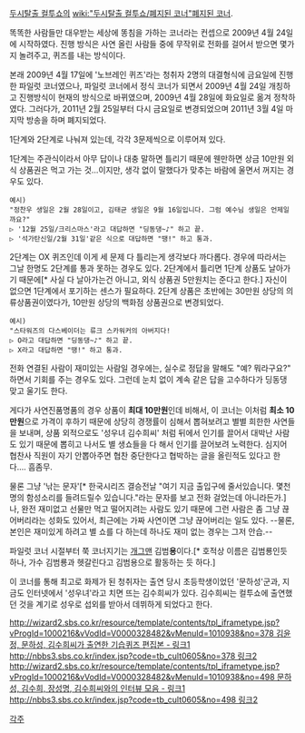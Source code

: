 [[두시탈출 컬투쇼]]의 [[wiki:"두시탈출 컬투쇼/폐지된 코너"폐지된 코너]].

똑똑한 사람들만 대우받는 세상에 똥침을 가하는 코너라는 컨셉으로 2009년 4월 24일에 시작하였다. 진행 방식은 사연 올린 사람들 중에 무작위로 전화를 걸어서 받으면 몇가지 놀려주고, 퀴즈를 내는 방식이다.

본래 2009년 4월 17일에 '노브레인 퀴즈'라는 청취자 2명의 대결형식에 금요일에 진행한 파일럿 코너였으나, 파일럿 코너에서 정식 코너가 되면서 2009년 4월 24일 개칭하고 진행방식이 현재의 방식으로 바뀌였으며, 2009년 4월 28일에 화요일로 옮겨 정착하였다. 그러다가, 2011년 2월 25일부터 다시 금요일로 변경되었으며 2011년 3월 4일 마지막 방송을 하며 폐지되었다.

1단계와 2단계로 나눠져 있는데, 각각 3문제씩으로 이루어져 있다.

1단계는 주관식이라서 아무 답이나 대충 말하면 틀리기 때문에 웬만하면 상금 10만원 외식 상품권은 먹고 가는 것…이지만, 생각 없이 말했다가 맞추는 바람에 울면서 꺼지는 경우도 있다.
 예시)
 "정찬우 생일은 2월 28일이고, 김태균 생일은 9월 16일입니다. 그럼 예수님 생일은 언제일까요?"
 ▷ '12월 25일/크리스마스'라고 대답하면 "딩동댕~♪" 하고 끝.
 ▷ '석가탄신일/2월 31일'같은 식으로 대답하면 "땡!" 하고 통과.

2단계는 OX 퀴즈인데 이게 세 문제 다 틀리는게 생각보다 까다롭다. 경우에 따라서는 그날 한명도 2단계를 통과 못하는 경우도 있다. 2단계에서 틀리면 1단계 상품도 날아가기 때문에[* 사실 다 날아가는건 아니고, 외식 상품권 5만원치는 준다고 한다.] 자신이 없으면 1단계에서 포기하는 센스가 필요하다. 2단계 상품은 초반에는 30만원 상당의 의류상품권이였다가, 10만원 상당의 백화점 상품권으로 변경되었다.
 예시)
 "스타워즈의 다스베이더는 류크 스카워커의 아버지다!
 ▷ O라고 대답하면 "딩동댕~♪" 하고 끝.
 ▷ X라고 대답하면 "땡!" 하고 통과.

전화 연결된 사람이 재미있는 사람일 경우에는, 실수로 정답을 말해도 "예? 뭐라구요?" 하면서 기회를 주는 경우도 있다. 그런데 눈치 없이 계속 같은 답을 고수하다가 딩동댕 맞고 울기도 한다.

게다가 사연진품명품의 경우 상품이 '''최대 10만원'''인데 비해서, 이 코너는 이처럼 '''최소 10만원'''으로 가격이 후하기 때문에 상당히 경쟁률이 심해서 뽑혀보려고 별별 희한한 사연들을 보내며, 상품 외적으로도 '성우녀 김수희씨' 처럼 뒤에서 인기를 끌어서 대박난 사람도 있기 때문에 뽑히고 나서도 별 생쇼들을 다 해서 인기를 끌어보려 노력한다. 심지어 협찬사 직원이 자기 안뽑아주면 협찬 중단한다고 협박하는 글을 올린적도 있다고 한다…. 흠좀무.

물론 그냥 '낚는 문자'[* 한국시리즈 결승전날 "여기 지금 출입구에 줄서있습니다. 몇천명의 함성소리를 들려드릴수 있습니다."라는 문자를 보고 전화 걸었는데 아니라든가.]나, 완전 재미없고 선물만 먹고 떨어지려는 사람도 있기 때문에 그런 사람은 좀 그냥 끊어버리라는 성화도 있어서, 최근에는 가짜 사연이면 그냥 끊어버리는 일도 있다. --물론, 본인은 재미있게 하려고 별 쇼를 다 하는데 하나도 재미 없는 경우는 그저 안습.--

파일럿 코너 시절부터 쭉 코너지기는 [[개그맨]] 김범'''용'''이다.[* 호적상 이름은 김범룡인듯 하나, 가수 김범룡과 헷갈린다고 김범용으로 활동하는 듯 하다.]

이 코너를 통해 최고로 화제가 된 청취자는 출연 당시 초등학생이었던 '문하성'군과, 지금도 인터넷에서 '성우녀'라고 치면 뜨는 김수희씨가 있다. 김수희씨는 컬투쇼에 출연했던 것을 계기로 성우로 섭외를 받아서 데뷔하게 되었다고 한다.

[[http://wizard2.sbs.co.kr/resource/template/contents/tpl_iframetype.jsp?vProgId=1000216&vVodId=V0000328482&vMenuId=1010938&no=378 김윤정, 문하성, 김수희씨가 출연한 기습퀴즈 편집본 - 링크1]] [[http://nbbs3.sbs.co.kr/index.jsp?code=tb_cult0605&no=378 링크2]]
[[http://wizard2.sbs.co.kr/resource/template/contents/tpl_iframetype.jsp?vProgId=1000216&vVodId=V0000328482&vMenuId=1010938&no=498 문하성, 김수희, 장성명, 김수희씨와의 인터뷰 모음 - 링크1]] [[http://nbbs3.sbs.co.kr/index.jsp?code=tb_cult0605&no=498 링크2]]

[[각주]]

